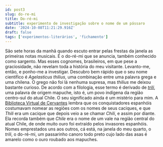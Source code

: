 ```yaml
---
id: post3
slug: do-re-mi
title: Do-ré-mi
subtitle: experimento de investigação sobre o nome de um pássaro
date: '2024-10-08T11:21:29.916Z'
draft: false
tags: ['experimentos-literários', 'fichamento']
---
```


São sete horas da manhã quando escuto entrar pelas frestas da janela as primeiras notas musicais. 
É o do-ré-mi que se anuncia, também conhecido como sargento. Mas esses cognomes, brasileiros, 
em que pese a graciosidade, não revelam toda a história do meu visitante. Levanto-me, então, 
e ponho-me a investigar. Descubro bem rápido que o seu nome científico é _Agelasticus thilius_, 
uma combinação entre uma palavra grega e uma chilena. O grego não foi lá nenhuma supresa, mas 
_thilius_ me deixou bastante curioso. De acordo com a filologia, esse termo é derivado de
_[trili](https://www.scielo.cl/scielo.php?script=sci_arttext&pid=S0718-93032010000200008)_, 
uma palavra de origem mapuche, isto é, um povo indígena da região centro-sul do atual Chile. 
O seu significado ainda é um mistério para mim. A [Biblioteca Virtual de Cervantes](https://www.cervantesvirtual.com/obra-visor/la-araucana-ilustraciones--0/html/016456e2-82b2-11df-acc7-002185ce6064_57.html)
lembra que os conquistadores espanhóis costumavam nomear as regiões com os 
nomes de seus caciques, e que _Thili_ era um cacique que depois veio a se chamar _Chili_, 
e assim por diante. Ela recorda também que _Chile_ era o nome de um vale na região central 
do atual Chile, de onde muito ouro foi extraído pelos invasores espanhóis. 
Nomes emprestados uns aos outros, cá está, na janela do meu quarto, o _trili_, o do-ré-mi, 
um passarinho canoro todo preto cujo lado das asas é amarelo como o ouro roubado aos mapuches. 
